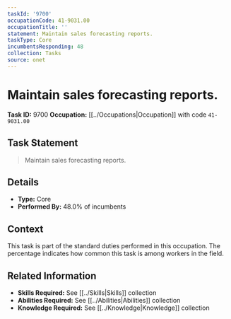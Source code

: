 ```yaml
---
taskId: '9700'
occupationCode: 41-9031.00
occupationTitle: ''
statement: Maintain sales forecasting reports.
taskType: Core
incumbentsResponding: 48
collection: Tasks
source: onet
---
```

# Maintain sales forecasting reports.

**Task ID:** 9700
**Occupation:** [[../Occupations|Occupation]] with code `41-9031.00`

## Task Statement

> Maintain sales forecasting reports.

## Details

- **Type:** Core
- **Performed By:** 48.0% of incumbents

## Context

This task is part of the standard duties performed in this occupation. The percentage indicates how common this task is among workers in the field.

## Related Information

- **Skills Required:** See [[../Skills|Skills]] collection
- **Abilities Required:** See [[../Abilities|Abilities]] collection
- **Knowledge Required:** See [[../Knowledge|Knowledge]] collection
